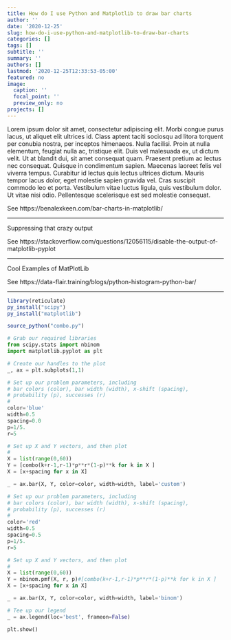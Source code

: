 ```yaml
---
title: How do I use Python and Matplotlib to draw bar charts
author: ''
date: '2020-12-25'
slug: how-do-i-use-python-and-matplotlib-to-draw-bar-charts
categories: []
tags: []
subtitle: ''
summary: ''
authors: []
lastmod: '2020-12-25T12:33:53-05:00'
featured: no
image:
  caption: ''
  focal_point: ''
  preview_only: no
projects: []
---
```


Lorem ipsum dolor sit amet, consectetur adipiscing elit. Morbi congue purus lacus, ut aliquet elit ultrices id. Class aptent taciti sociosqu ad litora torquent per conubia nostra, per inceptos himenaeos. Nulla facilisi. Proin at nulla elementum, feugiat nulla ac, tristique elit. Duis vel malesuada ex, ut dictum velit. Ut at blandit dui, sit amet consequat quam. Praesent pretium ac lectus nec consequat. Quisque in condimentum sapien. Maecenas laoreet felis vel viverra tempus. Curabitur id lectus quis lectus ultrices dictum. Mauris tempor lacus dolor, eget molestie sapien gravida vel. Cras suscipit commodo leo et porta. Vestibulum vitae luctus ligula, quis vestibulum dolor. Ut vitae nisi odio. Pellentesque scelerisque est sed molestie consequat.

See https://benalexkeen.com/bar-charts-in-matplotlib/

----

Suppressing that crazy output

See https://stackoverflow.com/questions/12056115/disable-the-output-of-matplotlib-pyplot

---

Cool Examples of MatPlotLib

See https://data-flair.training/blogs/python-histogram-python-bar/

----

```r
library(reticulate)
py_install("scipy")
py_install("matplotlib")

source_python("combo.py")
```

```python
# Grab our required libraries
from scipy.stats import nbinom
import matplotlib.pyplot as plt

# Create our handles to the plot
_, ax = plt.subplots(1,1)

# Set up our problem parameters, including
# bar colors (color), bar width (width), x-shift (spacing),
# probability (p), successes (r)
#
color='blue'
width=0.5
spacing=0.0
p=1/5.
r=5

# Set up X and Y vectors, and then plot
#
X = list(range(0,60))
Y = [combo(k+r-1,r-1)*p**r*(1-p)**k for k in X ]
X = [x+spacing for x in X]

_ = ax.bar(X, Y, color=color, width=width, label='custom')

# Set up our problem parameters, including
# bar colors (color), bar width (width), x-shift (spacing),
# probability (p), successes (r)
#
color='red'
width=0.5
spacing=0.5
p=1/5.
r=5

# Set up X and Y vectors, and then plot
#
X = list(range(0,60))
Y = nbinom.pmf(X, r, p)#[combo(k+r-1,r-1)*p**r*(1-p)**k for k in X ]
X = [x+spacing for x in X]

_ = ax.bar(X, Y, color=color, width=width, label='binom')

# Tee up our legend
_ = ax.legend(loc='best', frameon=False)

plt.show()

```

